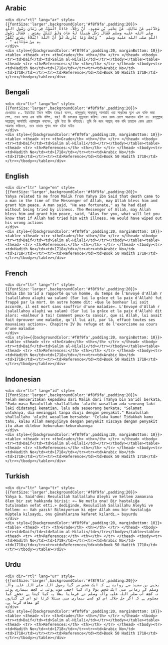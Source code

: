 ## Arabic


    <div dir="rtl" lang="ar" style={{fontSize:'larger',backgroundColor:'#f8f9fa',padding:20}}>
    وَحَدَّثَنِي عَنْ مَالِكٍ، عَنْ يَحْيَى بْنِ سَعِيدٍ، أَنَّ رَجُلاً، جَاءَهُ الْمَوْتُ فِي زَمَانِ رَسُولِ اللَّهِ صلى الله عليه وسلم فَقَالَ رَجُلٌ هَنِيئًا لَهُ مَاتَ وَلَمْ يُبْتَلَ بِمَرَضٍ ‏.‏ فَقَالَ رَسُولُ اللَّهِ صلى الله عليه وسلم ‏ "‏ وَيْحَكَ وَمَا يُدْرِيكَ لَوْ أَنَّ اللَّهَ ابْتَلاَهُ بِمَرَضٍ يُكَفِّرُ بِهِ مِنْ سَيِّئَاتِهِ ‏"‏ ‏.‏
    </div>
    <div style={{backgroundColor:'#f8f9fa',padding:20, marginBottom: 10}}><table> <thead> <tr> <th>Grade</th> <th></th> </tr> </thead> <tbody> <tr><td>Daif</td><td>Salim al-Hilali</td></tr></tbody></table><table> <thead> <tr> <th>References:</th> <th></th> </tr> </thead> <tbody><tr><td>Hadith No</td><td>1718</td></tr><tr><td>Arabic No</td><td>1718</td></tr><tr><td>Reference</td><td>Book 50 Hadith 1718</td></tr></tbody></table></div>

## Bengali


    <div dir="ltr" lang="bn" style={{fontSize:'larger',backgroundColor:'#f8f9fa',padding:20}}>
    রেওয়ায়ত ৮. ইয়াহইয়া ইবনে সায়ীদ (রহঃ) বলেন, রাসূলুল্লাহ্ সাল্লাল্লাহু আলায়হি ওয়া সাল্লামের যুগে এক ব্যক্তি মারা গেল, তখন অপর এক ব্যক্তি বলিল, বাহ! কী চমৎকার মৃত্যুবরণ করিল। কোন রকম রোগে আক্রান্তও হইল না। রাসূলুল্লাহ সাল্লাল্লাহু আলাইহি ওয়াসাল্লাম বললেন, তুমি ইহা কি বলিতেছ। তুমি কি জান আল্লাহ্ পাক যদি তাহাকে কোন রোগে আক্রান্ত করিতেন, তবে তাহার গুনাহ মাফ হইয়া যাইত
    </div>
    <div style={{backgroundColor:'#f8f9fa',padding:20, marginBottom: 10}}><table> <thead> <tr> <th>Grade</th> <th></th> </tr> </thead> <tbody> <tr><td>Daif</td><td>Salim al-Hilali</td></tr></tbody></table><table> <thead> <tr> <th>References:</th> <th></th> </tr> </thead> <tbody><tr><td>Hadith No</td><td>1718</td></tr><tr><td>Arabic No</td><td>1718</td></tr><tr><td>Reference</td><td>Book 50 Hadith 1718</td></tr></tbody></table></div>

## English


    <div dir="ltr" lang="en" style={{fontSize:'larger',backgroundColor:'#f8f9fa',padding:20}}>
    Yahya related to me from Malik from Yahya ibn Said that death came to a man in the time of the Messenger of Allah, may Allah bless him and grant him peace. A man said, "He was fortunate," as he had died without being tried by illness. The Messenger of Allah, may Allah bless him and grant him peace, said, "Alas for you, what will let you know that if Allah had tried him with illness, He would have wiped out his wrong actions
    </div>
    <div style={{backgroundColor:'#f8f9fa',padding:20, marginBottom: 10}}><table> <thead> <tr> <th>Grade</th> <th></th> </tr> </thead> <tbody> <tr><td>Daif</td><td>Salim al-Hilali</td></tr></tbody></table><table> <thead> <tr> <th>References:</th> <th></th> </tr> </thead> <tbody><tr><td>Hadith No</td><td>1718</td></tr><tr><td>Arabic No</td><td>1718</td></tr><tr><td>Reference</td><td>Book 50 Hadith 1718</td></tr></tbody></table></div>

## French


    <div dir="ltr" lang="fr" style={{fontSize:'larger',backgroundColor:'#f8f9fa',padding:20}}>
    Yahia Ibn Sa'id a rapporté qu'un homme, du temps de l'Envoyé d'Allah r (salallahou alayhi wa salam) (Sur lui la grâce et la paix d'Allah) fut frappé par la mort. Un autre homme dit: «Que le bonheur lui soit accordé, il est mort sans souffrir d'une maladie». L'Envoyé d'Allah r (salallahou alayhi wa salam) (Sur lui la grâce et la paix d'Allah) dit alors: «malheur à toi! Comment peux-tu savoir, que si Allah, lui avait fait éprouver une maladie, qu'il lui ait, par là, effacé toutes ses mauvaises actions». Chapitre IV Du refuge et de l'exorcisme au cours d'une maladie
    </div>
    <div style={{backgroundColor:'#f8f9fa',padding:20, marginBottom: 10}}><table> <thead> <tr> <th>Grade</th> <th></th> </tr> </thead> <tbody> <tr><td>Daif</td><td>Salim al-Hilali</td></tr></tbody></table><table> <thead> <tr> <th>References:</th> <th></th> </tr> </thead> <tbody><tr><td>Hadith No</td><td>1718</td></tr><tr><td>Arabic No</td><td>1718</td></tr><tr><td>Reference</td><td>Book 50 Hadith 1718</td></tr></tbody></table></div>

## Indonesian


    <div dir="ltr" lang="id" style={{fontSize:'larger',backgroundColor:'#f8f9fa',padding:20}}>
    Telah menceritakan kepadaku dari Malik dari [Yahya bin Sa'id] berkata, "Pada masa Rasulullah shallallahu 'alaihi wasallam ada seorang laki-laki didatangi kematian, lalu ada seseorang berkata; "Selamat untuknya, dia meninggal tanpa diuji dengan penyakit." Rasulullah shallallahu 'alaihi wasallam bersabda: "Celaka kamu! Tidakkah kamu tahu, kalau Allah mengujinya dengan penyakit niscaya dengan penyakit itu akan dilebur keburukan-keburukannya
    </div>
    <div style={{backgroundColor:'#f8f9fa',padding:20, marginBottom: 10}}><table> <thead> <tr> <th>Grade</th> <th></th> </tr> </thead> <tbody> <tr><td>Daif</td><td>Salim al-Hilali</td></tr></tbody></table><table> <thead> <tr> <th>References:</th> <th></th> </tr> </thead> <tbody><tr><td>Hadith No</td><td>1718</td></tr><tr><td>Arabic No</td><td>1718</td></tr><tr><td>Reference</td><td>Book 50 Hadith 1718</td></tr></tbody></table></div>

## Turkish


    <div dir="ltr" lang="tr" style={{fontSize:'larger',backgroundColor:'#f8f9fa',padding:20}}>
    Yahya b. Said'den: Resuluîlah Sallallahu Aleyhi ve Sellem zamanına ölen bir zat hakkında birisi: «— Ne mutlu ona! Bir hastalığa tutulmadan vefat etti.» dediğinde, Resuluîlah Sallallahu Aleyhi ve Sellem: «— Vah yazık! Bilmiyorsun ki eğer Allah onu bir hastalığa müptela kılsaydı, onu günahlarına kefaret kılardı.» buyurdu
    </div>
    <div style={{backgroundColor:'#f8f9fa',padding:20, marginBottom: 10}}><table> <thead> <tr> <th>Grade</th> <th></th> </tr> </thead> <tbody> <tr><td>Daif</td><td>Salim al-Hilali</td></tr></tbody></table><table> <thead> <tr> <th>References:</th> <th></th> </tr> </thead> <tbody><tr><td>Hadith No</td><td>1718</td></tr><tr><td>Arabic No</td><td>1718</td></tr><tr><td>Reference</td><td>Book 50 Hadith 1718</td></tr></tbody></table></div>

## Urdu


    <div dir="rtl" lang="ur" style={{fontSize:'larger',backgroundColor:'#f8f9fa',padding:20}}>
    یحیی بن سعید سے روایت ہے کہ ایک شخص مر گیا رسول اللہ صلی اللہ علیہ وآلہ وسلم کے زمانے میں ایک شخص بولا واہ کیا اچھی موت ہوئی نہ کچھ بیماری ہوئی نہ کچھ آپ صلی اللہ علیہ وآلہ وسلم نے فرمایا بھلا یہ کیا کہتا ہے تجھے کیا معلوم ہے کہ اگر جل جلالہ اس کو کسی بیماری میں مبتلا کرتا تو اس کے گناہوں کو معاف کرتا ہے۔
    </div>
    <div style={{backgroundColor:'#f8f9fa',padding:20, marginBottom: 10}}><table> <thead> <tr> <th>Grade</th> <th></th> </tr> </thead> <tbody> <tr><td>Daif</td><td>Salim al-Hilali</td></tr></tbody></table><table> <thead> <tr> <th>References:</th> <th></th> </tr> </thead> <tbody><tr><td>Hadith No</td><td>1718</td></tr><tr><td>Arabic No</td><td>1718</td></tr><tr><td>Reference</td><td>Book 50 Hadith 1718</td></tr></tbody></table></div>